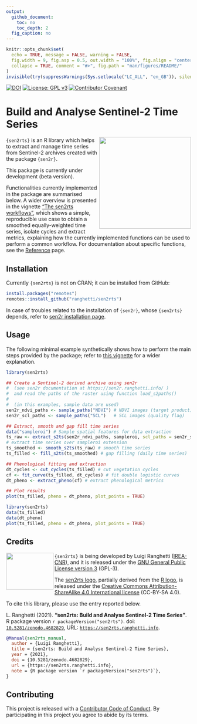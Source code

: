 ```yaml
---
output:
  github_document:
    toc: no
    toc_depth: 2
  fig_caption: no
---
```


<!-- IMPORTANT: do NOT edit README.Rmd! Edit index.Rmd instead, -->
<!-- and generate README.Rmd using utils/code/create_README.sh  -->

```r
knitr::opts_chunk$set(
  echo = TRUE, message = FALSE, warning = FALSE,
  fig.width = 9, fig.asp = 0.5, out.width = "100%", fig.align = "center",
  collapse = TRUE, comment = "#>", fig.path = "man/figures/README/"
)
invisible(try(suppressWarnings(Sys.setlocale("LC_ALL", "en_GB")), silent = TRUE))
```

[![DOI](https://zenodo.org/badge/DOI/10.5281/zenodo.4682829.svg)](https://doi.org/10.5281/zenodo.4682829)
[![License: GPL v3](https://img.shields.io/badge/License-GPL%20v3-blue.svg)](http://www.gnu.org/licenses/gpl-3.0)
[![Contributor Covenant](https://img.shields.io/badge/Contributor%20Covenant-v1.4%20adopted-ff69b4.svg)](blob/main/.github/CODE-OF-CONDUCT.md)

# Build and Analyse Sentinel-2 Time Series

<img src="man/figures/sen2rts_logo_250px.png" width="250" height="250" align="right"/>

`{sen2rts}` is an R library which helps to extract and manage time series
from Sentinel-2 archives created with the package `{sen2r}`.

This package is currently under development (beta version).

Functionalities currently implemented in the package are summarised below.
A wider overview is presented in the vignette 
["The sen2rts workflows"](https://sen2rts.ranghetti.info/articles/workflow.html), which shows a simple,
reproducible use case to obtain a smoothed equally-weighted time series, 
isolate cycles and extract metrics,
explaining how the currently implemented functions can be used to perform a 
common workflow.
For documentation about specific functions, see the [Reference](./reference) page.

## Installation

Currently `{sen2rts}` is not on CRAN; it can be installed from GitHub:
```r
install.packages("remotes")
remotes::install_github("ranghetti/sen2rts")
```

In case of troubles related to the installation of `{sen2r}`, whose 
`{sen2rts}` depends, refer to 
[sen2r installation page](https://sen2r.ranghetti.info/articles/installation.html).

## Usage

The following minimal example synthetically shows how to perform the main steps
provided by the package; refer to [this vignette](https://sen2rts.ranghetti.info/articles/workflow.html) for a wider explanation.

```r
library(sen2rts)

## Create a Sentinel-2 derived archive using sen2r
#  (see sen2r documentation at https://sen2r.ranghetti.info/ )
#  and read the paths of the raster using function load_s2paths()
#
#  (in this examples, sample data are used)
sen2r_ndvi_paths <- sample_paths("NDVI") # NDVI images (target product)
sen2r_scl_paths <- sample_paths("SCL")   # SCL images (quality flag)

## Extract, smooth and gap fill time series
data("sampleroi") # Sample spatial features for data extraction
ts_raw <- extract_s2ts(sen2r_ndvi_paths, sampleroi, scl_paths = sen2r_scl_paths)
# extract time series over sampleroi extension
ts_smoothed <- smooth_s2ts(ts_raw) # smooth time series
ts_filled <- fill_s2ts(ts_smoothed) # gap filling (daily time series)

## Phenological fitting and extraction
dt_cycles <- cut_cycles(ts_filled) # cut vegetation cycles
cf <- fit_curve(ts_filled, dt_cycles) # fit double logistic curves
dt_pheno <- extract_pheno(cf) # extract phenological metrics

## Plot results
plot(ts_filled, pheno = dt_pheno, plot_points = TRUE)
```
```r
library(sen2rts)
data(ts_filled)
data(dt_pheno)
plot(ts_filled, pheno = dt_pheno, plot_points = TRUE)
```

## Credits

<a href="http://www.irea.cnr.it" target="_blank"><img src="man/figures/irea_logo_200px.png" width="129" height="100" align="left"/></a>

`{sen2rts}` is being developed by Luigi Ranghetti
([IREA-CNR](http://www.irea.cnr.it)), and it is released under the [GNU
General Public License
version 3](https://www.gnu.org/licenses/gpl-3.0.html) (GPL‑3).

The [sen2rts logo](https://github.com/ranghetti/sen2rts/raw/main/man/figures/sen2rts_logo_250px.png),
partially derived from the [R logo](https://www.r-project.org/logo),
is released under the [Creative Commons Attribution-ShareAlike 4.0 International license](https://creativecommons.org/licenses/by-sa/4.0) (CC-BY-SA 4.0).

To cite this library, please use the entry reported below.

L.\ Ranghetti (2021).
**"sen2rts: Build and Analyse Sentinel-2 Time Series"**.
R package version `r packageVersion("sen2rts")`.
doi: <a href="https://doi.org/10.5281/zenodo.4682829" target="_blank">`10.5281/zenodo.4682829`</a>,
URL: <a href="https://sen2rts.ranghetti.info" target="_blank">`https://sen2rts.ranghetti.info`</a>.

```bibtex
@Manual{sen2rts_manual,
  author = {Luigi Ranghetti},
  title = {sen2rts: Build and Analyse Sentinel-2 Time Series},
  year = {2021},
  doi = {10.5281/zenodo.4682829},
  url = {https://sen2rts.ranghetti.info},
  note = {R package version `r packageVersion("sen2rts")`},
}
```

## Contributing

This project is released with a [Contributor Code of Conduct](blob/main/.github/CODE-OF-CONDUCT.md).
By participating in this project you agree to abide by its terms.
